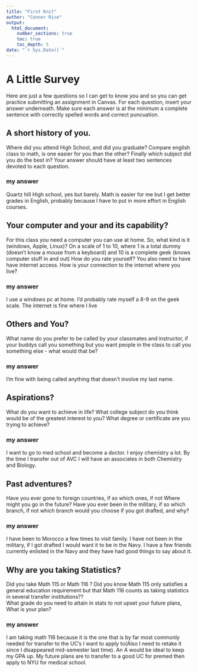 ```yaml
---
title: "First Knit"
author: "Connor Rice"
output: 
  html_document:
    number_sections: true
    toc: true
    toc_depth: 5
date: "`r Sys.Date()`"   
---
```


# A Little Survey

Here are just a few questions so I can get to know you and so you can get practice submitting an assignment in Canvas. For each question, insert your answer underneath. Make sure each answer is at the minimum a complete sentence with correctly spelled words and correct puncuation.

## A short history of you.

Where did you attend High School, and did you graduate? Compare english class to math, is one easier for you than the other? Finally which subject did you do the best in? Your answer should have at least two sentences devoted to each question.

### my answer

Quartz hill High school, yes but barely. Math is easier for me but I get better grades in English, probably because I have to put in more effort in English courses.

## Your computer and your and its capability?

For this class you need a computer you can use at home. So, what kind is it (windows, Apple, Linux)? On a scale of 1 to 10, where 1 is a total dummy (doesn't know a mouse from a keyboard) and 10 is a complete geek (knows computer stuff in and out) How do you rate yourself? You also need to have have internet access. How is your connection to the internet where you live?

### my answer

I use a windows pc at home. I'd probably rate myself a 8-9 on the geek scale. The internet is fine where I live

## Others and You?

What name do you prefer to be called by your classmates and instructor, if your buddys call you something but you want people in the class to call you something else - what would that be?

### my answer

I'm fine with being called anything that doesn't involve my last name.

## Aspirations?

What do you want to achieve in life? What college subject do you think would be of the greatest interest to you? What degree or certificate are you trying to achieve?

### my answer

I want to go to med school and become a doctor. I enjoy chemistry a lot. By the time I transfer out of AVC I will have an associates in both Chemistry and Biology.

## Past adventures?

Have you ever gone to foreign countries, if so which ones, if not Where might you go in the future? Have you ever been in the military, if so which branch, if not which branch would you choose if you got drafted, and why?

### my answer

I have been to Morocco a few times to visit family. I have not been in the military, if I got drafted I would want it to be in the Navy. I have a few friends currently enlisted in the Navy and they have had good things to say about it.

## Why are you taking Statistics?

Did you take Math 115 or Math 116 ? Did you know Math 115 only satisfies a general education requirement but that Math 116 counts as taking statistics in several transfer institutions??\
What grade do you need to attain in stats to not upset your future plans, What is your plan?

### my answer

I am taking math 116 because it is the one that is by far most commonly needed for transfer to the UC's I want to apply to(Also I need to retake it since I disappeared mid-semester last time). An A would be ideal to keep my GPA up. My future plans are to transfer to a good UC for premed then apply to NYU for medical school.
